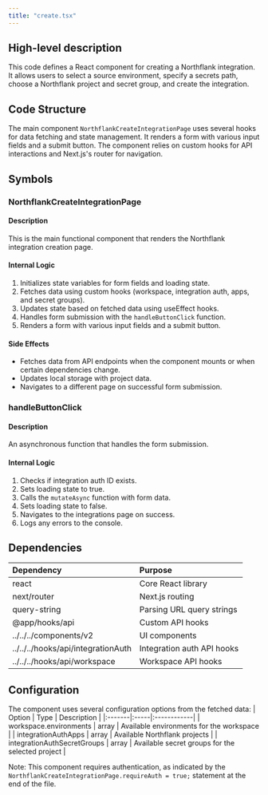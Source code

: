 ```yaml
---
title: "create.tsx"
---
```


## High-level description
This code defines a React component for creating a Northflank integration. It allows users to select a source environment, specify a secrets path, choose a Northflank project and secret group, and create the integration.

## Code Structure
The main component `NorthflankCreateIntegrationPage` uses several hooks for data fetching and state management. It renders a form with various input fields and a submit button. The component relies on custom hooks for API interactions and Next.js's router for navigation.

## Symbols

### NorthflankCreateIntegrationPage
#### Description
This is the main functional component that renders the Northflank integration creation page.

#### Internal Logic
1. Initializes state variables for form fields and loading state.
2. Fetches data using custom hooks (workspace, integration auth, apps, and secret groups).
3. Updates state based on fetched data using useEffect hooks.
4. Handles form submission with the `handleButtonClick` function.
5. Renders a form with various input fields and a submit button.

#### Side Effects
- Fetches data from API endpoints when the component mounts or when certain dependencies change.
- Updates local storage with project data.
- Navigates to a different page on successful form submission.

### handleButtonClick
#### Description
An asynchronous function that handles the form submission.

#### Internal Logic
1. Checks if integration auth ID exists.
2. Sets loading state to true.
3. Calls the `mutateAsync` function with form data.
4. Sets loading state to false.
5. Navigates to the integrations page on success.
6. Logs any errors to the console.

## Dependencies
| Dependency | Purpose |
|:-----------|:--------|
| react | Core React library |
| next/router | Next.js routing |
| query-string | Parsing URL query strings |
| @app/hooks/api | Custom API hooks |
| ../../../components/v2 | UI components |
| ../../../hooks/api/integrationAuth | Integration auth API hooks |
| ../../../hooks/api/workspace | Workspace API hooks |

## Configuration
The component uses several configuration options from the fetched data:
| Option | Type | Description |
|:-------|:-----|:------------|
| workspace.environments | array | Available environments for the workspace |
| integrationAuthApps | array | Available Northflank projects |
| integrationAuthSecretGroups | array | Available secret groups for the selected project |

Note: This component requires authentication, as indicated by the `NorthflankCreateIntegrationPage.requireAuth = true;` statement at the end of the file.